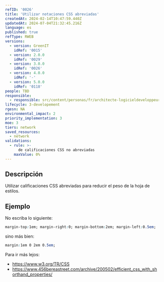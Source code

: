 ```yaml
---
refID: '0026'
title: 'Utilizar notaciones CSS abreviadas'
createdAt: 2024-02-14T10:47:59.440Z
updatedAt: 2024-07-04T21:32:45.216Z
language: es
published: true
refType: RWEB
versions:
  - version: GreenIT
    idRef: '0015'
  - version: 2.0.0
    idRef: '0029'
  - version: 3.0.0
    idRef: '0026'
  - version: 4.0.0
    idRef: '-'
  - version: 5.0.0
    idRef: '0118'
people: TBD
responsible:
  - responsible: src/content/personas/fr/architecte-logicieldeveloppeur.mdx
lifecycle: 3-developement
rgesn: NA
environmental_impact: 2
priority_implementation: 3
moe: 3
tiers: network
saved_resources:
  - network
validations:
  - rule: >-
      de calificaciones CSS no abreviadas
    maxValue: 0%
---
```


## Descripción

Utilizar calificaciones CSS abreviadas para reducir el peso de la hoja de estilos.

## Ejemplo

No escriba lo siguiente:
```css
margin-top:1em; margin-right:0; margin-bottom:2em; margin-left:0.5em;
```
sino más bien:
```css
margin:1em 0 2em 0.5em;
```
Para ir más lejos:
 - https://www.w3.org/TR/CSS
 - https://www.456bereastreet.com/archive/200502/efficient_css_with_shorthand_properties/


